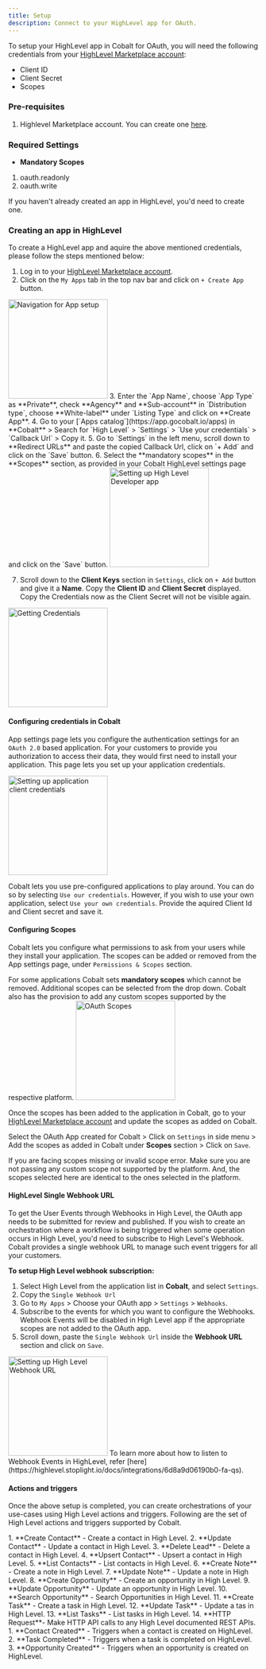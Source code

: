 ```yaml
---
title: Setup
description: Connect to your HighLevel app for OAuth.
---
```

To setup your HighLevel app in Cobalt for OAuth, you will need the following credentials from your [HighLevel Marketplace account](https://marketplace.gohighlevel.com/):
- Client ID
- Client Secret
- Scopes

### Pre-requisites

1. Highlevel Marketplace account. You can create one [here](https://marketplace.gohighlevel.com/signup).

### Required Settings

* **Mandatory Scopes** 
1. oauth.readonly
2. oauth.write

<Info>If you haven't already created an app in HighLevel, you'd need to create one.</Info>

### Creating an app in HighLevel

To create a HighLevel app and aquire the above mentioned credentials, please follow the steps mentioned below:

1. Log in to your [HighLevel Marketplace account](https://marketplace.gohighlevel.com/).
2. Click on the `My Apps` tab in the top nav bar and click on `+ Create App` button.
<img height="200" src="/images/highlevel/ghl_navigation.png" alt="Navigation for App setup"/>
3. Enter the `App Name`, choose `App Type` as **Private**, check **Agency** and **Sub-account** in `Distribution type`, choose **White-label** under `Listing Type` and click on **Create App**.
4. Go to your [`Apps catalog`](https://app.gocobalt.io/apps) in **Cobalt** > Search for `High Level` > `Settings` > `Use your credentials` > `Callback Url` > Copy it.
5. Go to `Settings` in the left menu, scroll down to **Redirect URLs** and paste the copied Callback Url, click on `+ Add` and click on the `Save` button.
6. Select the **mandatory scopes** in the **Scopes** section, as provided in your Cobalt HighLevel settings page and click on the `Save` button.
<img height="200" src="/images/highlevel/ghl_config.png" alt="Setting up High Level Developer app"/>

7. Scroll down to the **Client Keys** section in `Settings`, click on `+ Add` button and give it a **Name**. Copy the **Client ID** and **Client Secret** displayed.
<Note>Copy the Credentials now as the Client Secret will not be visible again.</Note>
<img height="200" src="/images/highlevel/ghl_credentials.png" alt="Getting Credentials"/>

#### Configuring credentials in Cobalt
App settings page lets you configure the authentication settings for an `OAuth 2.0` based application. For your customers to provide you authorization to access their data,
they would first need to install your application. This page lets you set up your application credentials.

<img height="200" src="/images/highlevel/ghl_cobalt.png" alt="Setting up application client credentials"/>

Cobalt lets you use pre-configured applications to play around. You can do so by selecting `Use our credentials`. However, if you wish to use your own application,
select `Use your own credentials`. Provide the aquired Client Id and Client secret and save it.

#### Configuring Scopes
Cobalt lets you configure what permissions to ask from your users while they install your application. The scopes can be added or removed from the App settings page, under `Permissions & Scopes`
section. 

For some applications Cobalt sets **mandatory scopes** which cannot be removed. Additional scopes can be selected from the drop down. Cobalt also has the provision to add any 
custom scopes supported by the respective platform.
<img height="200" src="/images/highlevel/ghl_scopes.png" alt="OAuth Scopes"/>

Once the scopes has been added to the application in Cobalt, go to your [HighLevel Marketplace account](https://marketplace.gohighlevel.com/) and update the scopes as added on Cobalt.

Select the OAuth App created for Cobalt > Click on `Settings` in side menu > Add the scopes as added in Cobalt under **Scopes** section > Click on `Save`. 

<Warning>
If you are facing scopes missing or invalid scope error. Make sure you are not passing any custom scope not supported by the platform. And, the scopes selected here are
identical to the ones selected in the platform.
</Warning>

#### HighLevel Single Webhook URL

<Info>
To get the User Events through Webhooks in High Level, the OAuth app needs to be submitted for review and published.
</Info>
If you wish to create an orchestration where a workflow is being triggered when some operation occurs in High Level, you'd need to subscribe to High Level's Webhook. Cobalt provides
a single webhook URL to manage such event triggers for all your customers.

**To setup High Level webhook subscription:**

1. Select High Level from the application list in **Cobalt**, and select `Settings`.
2. Copy the `Single Webhook Url`
3. Go to `My Apps` > Choose your OAuth app > `Settings` > `Webhooks`.
4. Subscribe to the events for which you want to configure the Webhooks.
<Note>Webhook Events will be disabled in High Level app if the appropriate scopes are not added to the OAuth app.</Note>
5. Scroll down, paste the `Single Webhook Url` inside the **Webhook URL** section and click on `Save`.
<img height="200" src="/images/highlevel/ghl_webhook.png" alt="Setting up High Level Webhook URL"/>

<Tip>
To learn more about how to listen to Webhook Events in HighLevel, refer [here](https://highlevel.stoplight.io/docs/integrations/6d8a9d06190b0-fa-qs).
</Tip>

#### Actions and triggers
Once the above setup is completed, you can create orchestrations of your use-cases using High Level actions and triggers. Following are the set of High Level actions and triggers
supported by Cobalt.

<Tabs>
  <Tab title="Actions">
  <AccordionGroup>
  <Accordion title="Contact">
     1. **Create Contact** - Create a contact in High Level.
     2. **Update Contact** - Update a contact in High Level.
     3. **Delete Lead** - Delete a contact in High Level.
     4. **Upsert Contact** - Upsert a contact in High Level.
     5. **List Contacts** - List contacts in High Level.
    </Accordion>
     <Accordion title="Note">
     6. **Create Note** - Create a note in High Level.
     7. **Update Note** - Update a note in High Level.
      </Accordion>
    <Accordion title="Opportunity"> 
     8. **Create Opportunity** - Create an opportunity in High Level.
     9. **Update Opportunity** - Update an opportunity in High Level.
     10. **Search Opportunity** - Search Opportunities in High Level.
    </Accordion>
    <Accordion title="Task">
     11. **Create Task** - Create a task in High Level.
     12. **Update Task** - Update a tas in High Level.
     13. **List Tasks** - List tasks in High Level.
    </Accordion>
     <Accordion title="Others">
     14. **HTTP Request**- Make HTTP API calls to any High Level documented REST APIs.
      </Accordion>
    </AccordionGroup>
  </Tab>
  
  <Tab title="Triggers">
         1. **Contact Created** - Triggers when a contact is created on HighLevel.
         2. **Task Completed** - Triggers when a task is completed on HighLevel.
         3. **Opportunity Created** - Triggers when an opportunity is created on HighLevel.
  </Tab>
</Tabs>